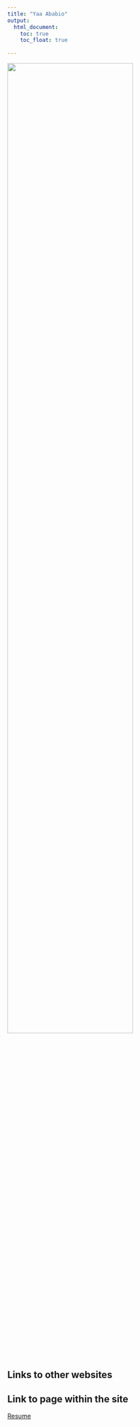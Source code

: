 ```yaml
---
title: "Yaa Ababio"
output: 
  html_document:
    toc: true
    toc_float: true
   
---
```

<img src="Images/IMG_0939.jpg" style="width:75%">


## Links to other websites

 
 
## Link to page within the site

[Resume](resume.html)
